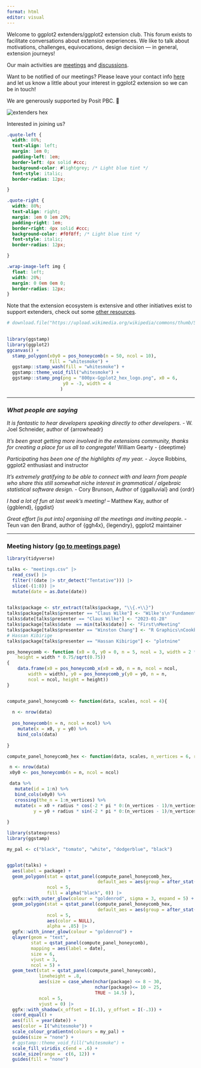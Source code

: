 ```yaml
---
format: html
editor: visual
---
```



Welcome to ggplot2 extenders/ggplot2 extension club. This forum exists to facilitate conversations about extension experiences. We like to talk about motivations, challenges, equivocations, design decision — in general, extension journeys!  

Our main activities are [meetings](./meetings.html) and [discussions](./discussion.html).

Want to be notified of our meetings?  Please leave your contact info [here](https://docs.google.com/forms/d/e/1FAIpQLSe3M1KwUPrmTfEGuuQp0fZ0J7dZkk_82gb310JCvdouMTa_7Q/viewform) and let us know a little about your interest in ggplot2 extension so we can be in touch!

We are generously supported by Posit PBC. 🙏

::: wrap-image-left
<img src="ggextenders-hex_files/figure-html/unnamed-chunk-1-1.png" alt="extenders hex"/>

<p>Interested in joining us? </p>
:::

<!-- ![](){width="20%"} -->

<!-- Interested in joining us? Please leave your contact info [here](https://docs.google.com/forms/d/e/1FAIpQLSe3M1KwUPrmTfEGuuQp0fZ0J7dZkk_82gb310JCvdouMTa_7Q/viewform) and let us know a little about your interest in ggplot2 extension so we can be in touch! -->

```css
.quote-left {
  width: 80%;
  text-align: left;
  margin: 1em 0;
  padding-left: 1em;
  border-left: 4px solid #ccc;
  background-color: #lightgrey; /* Light blue tint */
  font-style: italic;
  border-radius: 12px;

}

.quote-right {
  width: 80%;
  text-align: right;
  margin: 1em 0 1em 20%;
  padding-right: 1em;
  border-right: 4px solid #ccc;
  background-color: #f0f8ff; /* Light blue tint */
  font-style: italic;
  border-radius: 12px;

}

.wrap-image-left img {
  float: left;
  width: 20%;
  margin: 0 0em 0em 0;
  border-radius: 12px;
}

```

Note that the extension ecosystem is extensive and other initiatives exist to support extenders, check out some [other resources](./additional-resources.html).

```r
# download.file("https://upload.wikimedia.org/wikipedia/commons/thumb/5/5a/Ggplot2_hex_logo.png/800px-Ggplot2_hex_logo.png", destfile = "800px-Ggplot2_hex_logo.png")  
  

library(ggstamp)
library(ggplot2)
ggcanvas() + 
  stamp_polygon(x0y0 = pos_honeycomb(n = 50, ncol = 10), 
                fill = "whitesmoke") + 
  ggstamp::stamp_wash(fill = "whitesmoke") +
  ggstamp::theme_void_fill("whitesmoke") + 
  ggstamp::stamp_png(png = "800px-Ggplot2_hex_logo.png", x0 = 6,
                     y0 = -3, width = 4
                    )


```

------------------------------------------------------------------------

### *What people are saying*

::: quote-left
*It is fantastic to hear developers speaking directly to other developers.* - W. Joel Schneider, author of {arrowheadr}
:::

::: quote-right
*It's been great getting more involved in the extensions community, thanks for creating a place for us all to congregate!* William Gearty - {deeptime}
:::

::: quote-left
*Participating has been one of the highlights of my year.* - Joyce Robbins, ggplot2 enthusiast and instructor
:::

::: quote-right
*It's extremely gratifying to be able to connect with and learn from people who share this still somewhat niche interest in grammatical / algebraic statistical software design.* - Cory Brunson, Author of {ggalluvial} and {ordr}
:::

::: quote-left
*I had a lot of fun at last week's meeting!* – Matthew Kay, author of {ggblend}, {ggdist}
:::

::: quote-right
*Great effort \[is put into\] organising all the meetings and inviting people.* - Teun van den Brand, author of {ggh4x}, {legendry}, ggplot2 maintainer
:::

------------------------------------------------------------------------

### Meeting history [(go to meetings page)](./meetings.html)


```r
library(tidyverse)

talks <- "meetings.csv" |> 
  read_csv() |> 
  filter(!(date |> str_detect("Tentative"))) |> 
  slice(-(1:8)) |>
  mutate(date = as.Date(date))
  
```

```r
talks$package <- str_extract(talks$package, "\\{.+\\}")
talks$package[talks$presenter == "Claus Wilke"] <- "Wilke's\n'Fundamentals'"
talks$date[talks$presenter == "Claus Wilke"] <- "2023-01-28"
talks$package[talks$date  == min(talks$date)] <- "First\nMeeting"
talks$package[talks$presenter == "Winston Chang"] <- "R Graphics\nCookbook,ggproto"
# Hassan Kibirige
talks$package[talks$presenter == "Hassan Kibirige"] <- "plotnine"

pos_honeycomb <- function (x0 = 0, y0 = 0, n = 5, ncol = 3, width = 2 * sqrt(0.75), 
    height = width * 0.75/sqrt(0.75)) 
{
    data.frame(x0 = pos_honeycomb_x(x0 = x0, n = n, ncol = ncol, 
        width = width), y0 = pos_honeycomb_y(y0 = y0, n = n, 
        ncol = ncol, height = height))
}


compute_panel_honeycomb <- function(data, scales, ncol = 4){
  
  n <- nrow(data)
  
  pos_honeycomb(n = n, ncol = ncol) %>% 
    mutate(x = x0, y = y0) %>% 
    bind_cols(data)
  
} 

compute_panel_honeycomb_hex <- function(data, scales, n_vertices = 6, radius = .9, rotation = -.5, ncol = 4){

 n <- nrow(data)
 x0y0 <- pos_honeycomb(n = n, ncol = ncol)

 data %>% 
   mutate(id = 1:n) %>% 
   bind_cols(x0y0) %>% 
   crossing(the_n = 1:n_vertices) %>% 
   mutate(x = x0 + radius * cos(-2 * pi * 0:(n_vertices - 1)/n_vertices - rotation * pi), 
          y = y0 + radius * sin(-2 * pi * 0:(n_vertices - 1)/n_vertices - rotation * pi))
    
}

library(statexpress)
library(ggstamp)

my_pal <- c("black", "tomato", "white", "dodgerblue", "black")


ggplot(talks) + 
  aes(label = package) + 
  geom_polygon(stat = qstat_panel(compute_panel_honeycomb_hex, 
                                  default_aes = aes(group = after_stat(id))), 
               ncol = 5,
               fill = alpha("black", 0)) |> 
  ggfx::with_outer_glow(colour = "goldenrod", sigma = 3, expand = 5) + 
  geom_polygon(stat = qstat_panel(compute_panel_honeycomb_hex, 
                                  default_aes = aes(group = after_stat(id))), 
               ncol = 5,
               aes(color = NULL),
               alpha = .85) |>
  ggfx::with_inner_glow(colour = "goldenrod") +
  qlayer(geom = "text",
         stat = qstat_panel(compute_panel_honeycomb), 
         mapping = aes(label = date), 
         size = 6,
         vjust = 3, 
         ncol = 5) +
  geom_text(stat = qstat_panel(compute_panel_honeycomb), 
            lineheight = .8,
            aes(size = case_when(nchar(package) <= 8 ~ 30,
                                 nchar(package)<= 10 ~ 25,
                                 TRUE ~ 14.5) ),
            ncol = 5, 
            vjust = 0) |>
  ggfx::with_shadow(x_offset = I(.1), y_offset = I(-.3)) +
  coord_equal() +
  aes(fill = year(date)) + 
  aes(color = I("whitesmoke")) + 
  scale_colour_gradientn(colours = my_pal) +
  guides(size = "none") +
  # ggstamp::theme_void_fill("whitesmoke") + 
  scale_fill_viridis_c(end = .6) + 
  scale_size(range =  c(6, 12)) + 
  guides(fill = "none")


```

#
